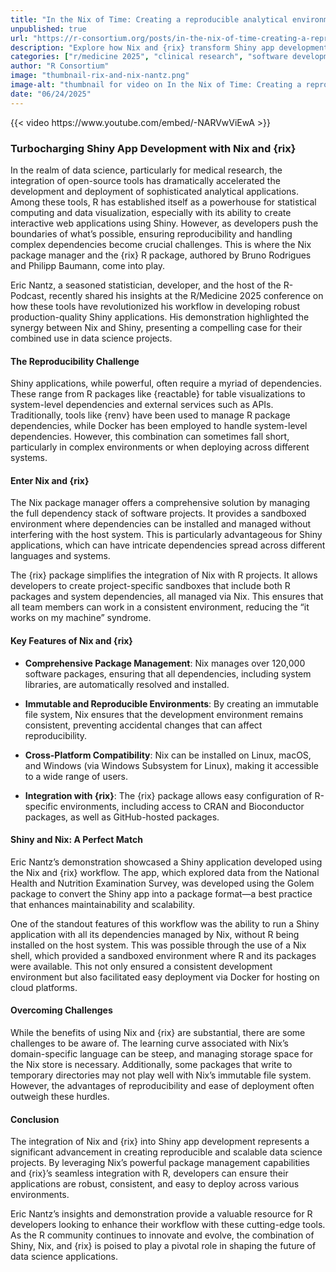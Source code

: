 ```yaml
--- 
title: "In the Nix of Time: Creating a reproducible analytical environment with Nix and {rix}" 
unpublished: true 
url: "https://r-consortium.org/posts/in-the-nix-of-time-creating-a-reproducible-analytical-environment-with-nix-and-rix/"
description: "Explore how Nix and {rix} transform Shiny app development with seamless reproducibility." 
categories: ["r/medicine 2025", "clinical research", "software development"]
author: "R Consortium" 
image: "thumbnail-rix-and-nix-nantz.png" 
image-alt: "thumbnail for video on In the Nix of Time: Creating a reproducible analytical environment with Nix and {rix}" 
date: "06/24/2025" 
---
```


{{< video https://www.youtube.com/embed/-NARVwViEwA >}}

### Turbocharging Shiny App Development with Nix and {rix}

In the realm of data science, particularly for medical research, the integration of open-source tools has dramatically accelerated the development and deployment of sophisticated analytical applications. Among these tools, R has established itself as a powerhouse for statistical computing and data visualization, especially with its ability to create interactive web applications using Shiny. However, as developers push the boundaries of what's possible, ensuring reproducibility and handling complex dependencies become crucial challenges. This is where the Nix package manager and the {rix} R package, authored by Bruno Rodrigues and Philipp Baumann, come into play.

Eric Nantz, a seasoned statistician, developer, and the host of the R-Podcast, recently shared his insights at the R/Medicine 2025 conference on how these tools have revolutionized his workflow in developing robust production-quality Shiny applications. His demonstration highlighted the synergy between Nix and Shiny, presenting a compelling case for their combined use in data science projects.

#### The Reproducibility Challenge

Shiny applications, while powerful, often require a myriad of dependencies. These range from R packages like {reactable} for table visualizations to system-level dependencies and external services such as APIs. Traditionally, tools like {renv} have been used to manage R package dependencies, while Docker has been employed to handle system-level dependencies. However, this combination can sometimes fall short, particularly in complex environments or when deploying across different systems.

#### Enter Nix and {rix}

The Nix package manager offers a comprehensive solution by managing the full dependency stack of software projects. It provides a sandboxed environment where dependencies can be installed and managed without interfering with the host system. This is particularly advantageous for Shiny applications, which can have intricate dependencies spread across different languages and systems.

The {rix} package simplifies the integration of Nix with R projects. It allows developers to create project-specific sandboxes that include both R packages and system dependencies, all managed via Nix. This ensures that all team members can work in a consistent environment, reducing the "it works on my machine" syndrome.

#### Key Features of Nix and {rix}

- **Comprehensive Package Management**: Nix manages over 120,000 software packages, ensuring that all dependencies, including system libraries, are automatically resolved and installed.
  
- **Immutable and Reproducible Environments**: By creating an immutable file system, Nix ensures that the development environment remains consistent, preventing accidental changes that can affect reproducibility.
  
- **Cross-Platform Compatibility**: Nix can be installed on Linux, macOS, and Windows (via Windows Subsystem for Linux), making it accessible to a wide range of users.

- **Integration with {rix}**: The {rix} package allows easy configuration of R-specific environments, including access to CRAN and Bioconductor packages, as well as GitHub-hosted packages.

#### Shiny and Nix: A Perfect Match

Eric Nantz's demonstration showcased a Shiny application developed using the Nix and {rix} workflow. The app, which explored data from the National Health and Nutrition Examination Survey, was developed using the Golem package to convert the Shiny app into a package format—a best practice that enhances maintainability and scalability.

One of the standout features of this workflow was the ability to run a Shiny application with all its dependencies managed by Nix, without R being installed on the host system. This was possible through the use of a Nix shell, which provided a sandboxed environment where R and its packages were available. This not only ensured a consistent development environment but also facilitated easy deployment via Docker for hosting on cloud platforms.

#### Overcoming Challenges

While the benefits of using Nix and {rix} are substantial, there are some challenges to be aware of. The learning curve associated with Nix's domain-specific language can be steep, and managing storage space for the Nix store is necessary. Additionally, some packages that write to temporary directories may not play well with Nix's immutable file system. However, the advantages of reproducibility and ease of deployment often outweigh these hurdles.

#### Conclusion

The integration of Nix and {rix} into Shiny app development represents a significant advancement in creating reproducible and scalable data science projects. By leveraging Nix's powerful package management capabilities and {rix}'s seamless integration with R, developers can ensure their applications are robust, consistent, and easy to deploy across various environments.

Eric Nantz's insights and demonstration provide a valuable resource for R developers looking to enhance their workflow with these cutting-edge tools. As the R community continues to innovate and evolve, the combination of Shiny, Nix, and {rix} is poised to play a pivotal role in shaping the future of data science applications.